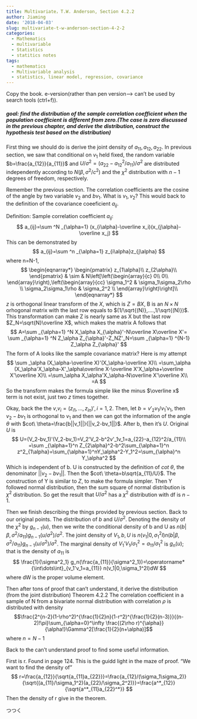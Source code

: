 ```yaml
---
title: Multivariate，T.W. Anderson, Section 4.2.2
author: Jiaming
date: '2018-04-03'
slug: multivariate-t-w-anderson-section-4-2-2
categories:
  - Mathematics
  - multivariable
  - Statistics
  - statitics notes
tags:
  - mathematics
  - Multivariable analysis
  - statistics, linear model, regression, covariance
---
```

Copy the book.
e-version(rather than pen version---> can't be used by search tools (ctrl+f)).

##### goal: find the distribution of the sample correlation coefficient when the population coefficient is different from zero.(The case is zero discussed in the previous chapter, and derive the distribution, construct the hypothesis test based on the distribution)

First thing we should do is derive the joint density of $a_{11},a_{12},a_{22}$.
In previous section, we saw that conditional on $v_1$ held fixed, the random variable $b=\frac{a_{12}}{a_{11}}$ and $U/\sigma^2=(a_{22}-a^2_{12}/a_{11})/\sigma^2$ are distributed independently according to $N(\beta,\sigma^2/c^2)$ and the $\chi^2$ distribution with $n-1$ degrees of freedom, respectively. 

Remember the previous section. The correlation coefficients are the cosine of the angle by two variable $v_2$ and $bv_1$. What is $v_1,v_2$? This would back to the  definition of the covariance coeeficient $a_{ij}$.

Definition: Sample correlation coefficient $a_{ij}$:
$$
a_{ij}=\sum ^N _{\alpha=1} (x_{i\alpha}-\overline x_i)(x_{j\alpha}-\overline x_j)
$$
This can be demonstrated by 
$$
a_{ij}=\sum ^n _{\alpha=1} z_{i\alpha}z_{j\alpha}
$$
where n=N-1, 
$$
\begin{eqnarray*}
\begin{pmatrix}
z_{1\alpha}\\
z_{2\alpha}\\
\end{pmatrix} & \sim & N\left[\left(\begin{array}{c}
0\\
0\\
\end{array}\right),\left(\begin{array}{cc}
\sigma_1^2 & \sigma_1\sigma_2\rho \\
\sigma_2\sigma_1\rho & \sigma_2^2 \\
\end{array}\right)\right]\\
\end{eqnarray*}
$$
$z$ is orthogonal linear transform of the $X$, which is $Z=BX$, B is an $N\times N$ orhogonal matrix with the last row equals to $(1/\sqrt{(N)},....,1/\sqrt{(N)})$. This transformation can make Z is nearly same as X but the last row $Z_N=\sqrt{N}\overline X$, which makes the matrix A follows that
$$
A=\sum _{\alpha=1} ^N X_\alpha X_{\alpha}'-N\overline X\overline X'= \sum _{\alpha=1} ^N Z_\alpha Z_{\alpha}'-Z_NZ'_N=\sum _{\alpha=1} ^{N-1} Z_\alpha Z_{\alpha}'
$$
The form of A looks like the sample covariance matrix?
Here is my attempt
$$
\sum _\alpha (X_\alpha-\overline X)'(X_\alpha-\overline X)\\
=\sum_\alpha (X_\alpha'X_\alpha-X'_\alpha\overline X-\overline X'X_\alpha+\overline X'\overline X)\\
=\sum_\alpha X_\alpha'X_\alpha-N\overline X'\overline X\\
=A
$$
So the transform makes the formula simple like the minus $\overline x$ term is not exist, just two $z$ times together.

Okay, back the the $v$,$v_i=(z_{i1},...,z_{in})',i=1,2.$ Then, let $b=v'_2v_1/v_1'v_1$, then $v_2-bv_1$ is orthogonal to $v_1$ and then we can got the information of the angle $\theta$ with $cot\ \theta=\frac{b||v_1||}{||v_2-bv_1||}$. After b, then it's $U$.
Original $U$ is 
$$
U=(V_2-bv_1)'(V_2-bv_1)=V_2'V_2-b^2v'_1v_1=a_{22}-a_{12}^2/a_{11}\\ =\sum _{\alpha=1}^n Z_{2\alpha}^2-b^2\sum_{\alpha=1}^n z^2_{1\alpha}=\sum_{\alpha=1}^nY_\alpha^2-Y_1^2=\sum_{\alpha}^n Y_\alpha^2 
$$
Which is independent of b. U is constructed by the definition of $cot\ \theta$, the denominator $||v_2-bv_1||$. Then the $cot\ \theta=b\sqrt{a_{11}/U}$. The construction of Y is similar to $Z$, to make the formula simpler. Then Y followed normal distribution, then the sum square of normal distribution is $\chi^2$ distribution. So get the result that $U/\sigma^2$ has a $\chi^2$ distribution with df is $n-1$.


Then we finish describing the things provided by previous section. Back to our original points.
The distribution of $b$ and $U/\sigma^2$. 
Denoting the density of the $\chi^2$ by $g_{n-1}(u)$, then we write the conditional density of b and U as $n(b|\beta,\sigma^2/a_{11})g_{n-1}(u/\sigma^2)/\sigma^2$. The joint density of $V_1,b,U$ is $n(v_1|0,\sigma_1^2I)n(b|\beta,\sigma^2/a_{11})g_{n-1}(u/\sigma^2)/\sigma^2$. The marginal density of $V_1'V_1/\sigma_1^2=a_{11}/\sigma_1^2$ is $g_n(u)$; that is the density of $a_{11}$ is 
$$
\frac{1}{\sigma^2_1} g_n(\frac{a_{11}}{\sigma^2_1})=\operatorname*{\int\dots\int}_{v_1'v_1=a_{11}} n(v_1|0,\sigma_1^2I)dW
$$
where dW is the proper volume element.


Then after tons of proof that can't understand, it derive the distribution (from the joint distribution)
Theorem 4.2.2 The correlation coefficient in a sample of N from a bivariate normal distribution with correlation $\rho$ is distributed with density
$$\frac{2^{n-2}(1-\rho^2)^{\frac{1}{2}n}(1-r^2)^{\frac{1}{2}(n-3)}}{(n-2)!\pi}\sum_{\alpha=0}^\infty \frac{(2\rho r)^{\alpha}}{\alpha!}\Gamma^2[\frac{1}{2}(n+\alpha)]$$
where $n=N-1$

Back to the can't understand proof to find some useful information.

First is r. Found in page 124. This is the guidd light in the maze of proof.
"We want to find the density of"
$$
r=\frac{a_{12}}{\sqrt{a_{11}a_{22}}}=\frac{a_{12}/(\sigma_1\sigma_2)}{\sqrt{(a_{11}/\sigma_1^2)(a_{22}/\sigma_2^2)}}=\frac{a^*_{12}}{\sqrt{a^*_{11}a_{22}^*}}
$$
Then the density of r give in the theorem.

つつく



